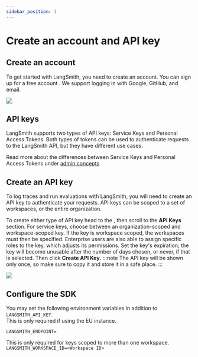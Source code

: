 ```yaml
---
sidebar_position: 1
---
```



# Create an account and API key

## Create an account

To get started with LangSmith, you need to create an account. You can sign up for a free account <RegionalUrl text='here'/>.
We support logging in with Google, GitHub, and email.

![](./static/create_account.png)

## API keys

LangSmith supports two types of API keys: Service Keys and Personal Access Tokens.
Both types of tokens can be used to authenticate requests to the LangSmith API, but they have different use cases.

Read more about the differences between Service Keys and Personal Access Tokens under [admin concepts](../../concepts)

## Create an API key

To log traces and run evaluations with LangSmith, you will need to create an API key to authenticate your requests.
API keys can be scoped to a set of workspaces, or the entire organization.

To create either type of API key head to the <RegionalUrl text='Settings page' suffix='/settings'/>, then scroll to the **API Keys** section.
For service keys, choose between an organization-scoped and workspace-scoped key. If the key is workspace scoped, the workspaces must then be specified.
Enterprise users are also able to assign specific roles to the key, which adjusts its permissions.
Set the key's expiration; the key will become unusable after the number of days chosen, or never, if that is selected. Then click **Create API Key.**
:::note
The API key will be shown only once, so make sure to copy it and store it in a safe place.
:::

![](./static/create_api_key.png)

## Configure the SDK

You may set the following environment variables in addition to `LANGSMITH_API_KEY`.  
This is only required if using the EU instance.

`LANGSMITH_ENDPOINT=`<RegionalUrl type='api' link={false} />

This is only required for keys scoped to more than one workspace.
`LANGSMITH_WORKSPACE_ID=<Workspace ID>`
